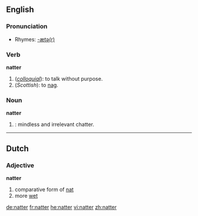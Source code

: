 {{see|Natter}}
==English==

===Pronunciation===
*Rhymes: [[Rhymes:English:-ætə(r)|-ætə(r)]]

===Verb===
'''natter'''

# (''[[colloquial]]''): to talk without purpose.
# (''Scottish''): to [[nag]].

===Noun===
'''natter'''

# {{colloquial}}: mindless and irrelevant chatter.

----

==Dutch==
===Adjective===
'''natter'''
# comparative form of [[nat]]
# more [[wet]]

[[de:natter]]
[[fr:natter]]
[[he:natter]]
[[vi:natter]]
[[zh:natter]]